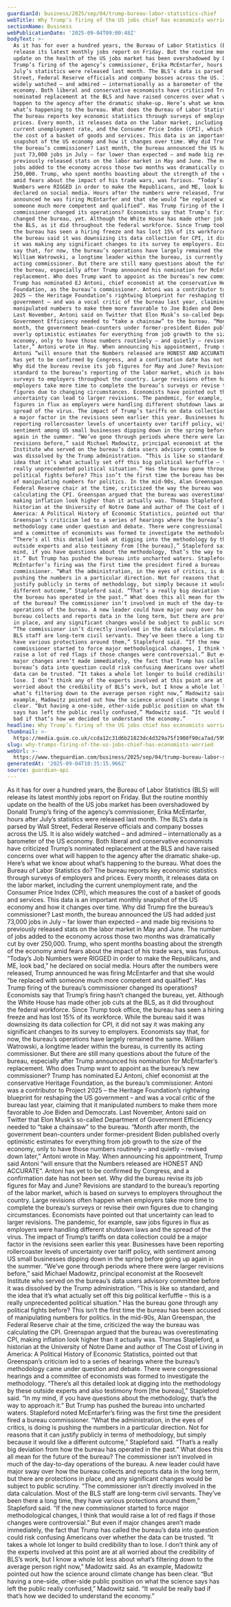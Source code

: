 ```yaml
---
guardianId: business/2025/sep/04/trump-bureau-labor-statistics-chief
webTitle: Why Trump’s firing of the US jobs chief has economists worried
sectionName: Business
webPublicationDate: '2025-09-04T09:00:48Z'
bodyText: >-
  As it has for over a hundred years, the Bureau of Labor Statistics (BLS) will
  release its latest monthly jobs report on Friday. But the routine monthly
  update on the health of the US jobs market has been overshadowed by Donald
  Trump’s firing of the agency’s commissioner, Erika McEntarfer, hours after
  July’s statistics were released last month. The BLS’s data is parsed by Wall
  Street, Federal Reserve officials and company bosses across the US. It is also
  widely watched – and admired – internationally as a barometer of the US
  economy. Both liberal and conservative economists have criticized Trump’s
  nominated replacement at the BLS and have raised concerns over what will
  happen to the agency after the dramatic shake-up. Here’s what we know about
  what’s happening to the bureau. What does the Bureau of Labor Statistics do?
  The bureau reports key economic statistics through surveys of employers and
  prices. Every month, it releases data on the labor market, including the
  current unemployment rate, and the Consumer Price Index (CPI), which measures
  the cost of a basket of goods and services. This data is an important monthly
  snapshot of the US economy and how it changes over time. Why did Trump fire
  the bureau’s commissioner? Last month, the bureau announced the US had added
  just 73,000 jobs in July – far lower than expected – and made big revisions to
  previously released stats on the labor market in May and June. The number of
  jobs added to the economy across those two months was dramatically cut by over
  250,000. Trump, who spent months boasting about the strength of the economy
  amid fears about the impact of his trade wars, was furious. “Today’s Job
  Numbers were RIGGED in order to make the Republicans, and ME, look bad,” he
  declared on social media. Hours after the numbers were released, Trump
  announced he was firing McEntarfer and that she would “be replaced with
  someone much more competent and qualified”. Has Trump firing of the bureau’s
  commissioner changed its operations? Economists say that Trump’s firing hasn’t
  changed the bureau, yet. Although the White House has made other job cuts at
  the BLS, as it did throughout the federal workforce. Since Trump took office,
  the bureau has seen a hiring freeze and has lost 15% of its workforce. While
  the bureau said it was downsizing its data collection for CPI, it did not say
  it was making any significant changes to its survey to employers. Economists
  say that, for now, the bureau’s operations have largely remained the same.
  William Watrowski, a longtime leader within the bureau, is currently its
  acting commissioner. But there are still many questions about the future of
  the bureau, especially after Trump announced his nomination for McEntarfer’s
  replacement. Who does Trump want to appoint as the bureau’s new commissioner?
  Trump has nominated EJ Antoni, chief economist at the conservative Heritage
  Foundation, as the bureau’s commissioner. Antoni was a contributor to Project
  2025 – the Heritage Foundation’s rightwing blueprint for reshaping the US
  government – and was a vocal critic of the bureau last year, claiming that it
  manipulated numbers to make them more favorable to Joe Biden and Democrats.
  Last November, Antoni said on Twitter that Elon Musk’s so-called Department of
  Government Efficiency needed to “take a chainsaw” to the bureau. “Month after
  month, the government bean-counters under former-president Biden published
  overly optimistic estimates for everything from job growth to the size of the
  economy, only to have those numbers routinely – and quietly – revised down
  later,” Antoni wrote in May. When announcing his appointment, Trump said
  Antoni “will ensure that the Numbers released are HONEST AND ACCURATE”. Antoni
  has yet to be confirmed by Congress, and a confirmation date has not been set.
  Why did the bureau revise its job figures for May and June? Revisions are
  standard to the bureau’s reporting of the labor market, which is based on
  surveys to employers throughout the country. Large revisions often happen when
  employers take more time to complete the bureau’s surveys or revise their own
  figures due to changing circumstances. Economists have pointed out that
  uncertainty can lead to larger revisions. The pandemic, for example, saw jobs
  figures in flux as employers were handling different shutdown laws and the
  spread of the virus. The impact of Trump’s tariffs on data collection could be
  a major factor in the revisions seen earlier this year. Businesses have been
  reporting rollercoaster levels of uncertainty over tariff policy, with
  sentiment among US small businesses dipping down in the spring before going up
  again in the summer. “We’ve gone through periods where there were larger
  revisions before,” said Michael Madowitz, principal economist at the Roosevelt
  Institute who served on the bureau’s data users advisory committee before it
  was dissolved by the Trump administration. “This is like so standard, and the
  idea that it’s what actually set off this big political kerfuffle – this is a
  really unprecedented political situation.” Has the bureau gone through any
  political fights before? This isn’t the first time the bureau has been accused
  of manipulating numbers for politics. In the mid-90s, Alan Greenspan, the
  Federal Reserve chair at the time, criticized the way the bureau was
  calculating the CPI. Greenspan argued that the bureau was overestimating CPI,
  making inflation look higher than it actually was. Thomas Stapleford, a
  historian at the University of Notre Dame and author of The Cost of Living in
  America: A Political History of Economic Statistics, pointed out that
  Greenspan’s criticism led to a series of hearings where the bureau’s
  methodology came under question and debate. There were congressional hearings
  and a committee of economists was formed to investigate the methodology.
  “There’s all this detailed look at digging into the methodology by these
  outside experts and also testimony from [the bureau],” Stapleford said. “In my
  mind, if you have questions about the methodology, that’s the way to approach
  it.” But Trump has pushed the bureau into uncharted waters. Stapleford noted
  McEntarfer’s firing was the first time the president fired a bureau
  commissioner. “What the administration, in the eyes of critics, is doing is
  pushing the numbers in a particular direction. Not for reasons that it can
  justify publicly in terms of methodology, but simply because it would like a
  different outcome,” Stapleford said. “That’s a really big deviation from how
  the bureau has operated in the past.” What does this all mean for the future
  of the bureau? The commissioner isn’t involved in much of the day-to-day
  operations of the bureau. A new leader could have major sway over how the
  bureau collects and reports data in the long term, but there are protections
  in place, and any significant changes would be subject to public scrutiny.
  “The commissioner isn’t directly involved in the data calculation. Most of the
  BLS staff are long-term civil servants. They’ve been there a long time, they
  have various protections around them,” Stapleford said. “If the new
  commissioner started to force major methodological changes, I think that would
  raise a lot of red flags if those changes were controversial.” But even if
  major changes aren’t made immediately, the fact that Trump has called the
  bureau’s data into question could risk confusing Americans over whether the
  data can be trusted. “It takes a whole lot longer to build credibility than to
  lose. I don’t think any of the experts involved at this point are at all
  worried about the credibility of BLS’s work, but I know a whole lot less about
  what’s filtering down to the average person right now,” Madowitz said. As an
  example, Madowitz pointed out how the science around climate change has been
  clear. “But having a one-side, other-side public position on what the science
  says has left the public really confused,” Madowitz said. “It would be really
  bad if that’s how we decided to understand the economy.”
headline: Why Trump’s firing of the US jobs chief has economists worried
thumbnail: >-
  https://media.guim.co.uk/ccda12c31d6b21823dc4d329a75f1908f90ca7ad/599_0_3001_2400/500.jpg
slug: why-trumps-firing-of-the-us-jobs-chief-has-economists-worried
webUrl: >-
  https://www.theguardian.com/business/2025/sep/04/trump-bureau-labor-statistics-chief
generatedAt: '2025-09-04T10:35:15.966Z'
source: guardian-api
---
```

As it has for over a hundred years, the Bureau of Labor Statistics (BLS) will release its latest monthly jobs report on Friday. But the routine monthly update on the health of the US jobs market has been overshadowed by Donald Trump’s firing of the agency’s commissioner, Erika McEntarfer, hours after July’s statistics were released last month. The BLS’s data is parsed by Wall Street, Federal Reserve officials and company bosses across the US. It is also widely watched – and admired – internationally as a barometer of the US economy. Both liberal and conservative economists have criticized Trump’s nominated replacement at the BLS and have raised concerns over what will happen to the agency after the dramatic shake-up. Here’s what we know about what’s happening to the bureau. What does the Bureau of Labor Statistics do? The bureau reports key economic statistics through surveys of employers and prices. Every month, it releases data on the labor market, including the current unemployment rate, and the Consumer Price Index (CPI), which measures the cost of a basket of goods and services. This data is an important monthly snapshot of the US economy and how it changes over time. Why did Trump fire the bureau’s commissioner? Last month, the bureau announced the US had added just 73,000 jobs in July – far lower than expected – and made big revisions to previously released stats on the labor market in May and June. The number of jobs added to the economy across those two months was dramatically cut by over 250,000. Trump, who spent months boasting about the strength of the economy amid fears about the impact of his trade wars, was furious. “Today’s Job Numbers were RIGGED in order to make the Republicans, and ME, look bad,” he declared on social media. Hours after the numbers were released, Trump announced he was firing McEntarfer and that she would “be replaced with someone much more competent and qualified”. Has Trump firing of the bureau’s commissioner changed its operations? Economists say that Trump’s firing hasn’t changed the bureau, yet. Although the White House has made other job cuts at the BLS, as it did throughout the federal workforce. Since Trump took office, the bureau has seen a hiring freeze and has lost 15% of its workforce. While the bureau said it was downsizing its data collection for CPI, it did not say it was making any significant changes to its survey to employers. Economists say that, for now, the bureau’s operations have largely remained the same. William Watrowski, a longtime leader within the bureau, is currently its acting commissioner. But there are still many questions about the future of the bureau, especially after Trump announced his nomination for McEntarfer’s replacement. Who does Trump want to appoint as the bureau’s new commissioner? Trump has nominated EJ Antoni, chief economist at the conservative Heritage Foundation, as the bureau’s commissioner. Antoni was a contributor to Project 2025 – the Heritage Foundation’s rightwing blueprint for reshaping the US government – and was a vocal critic of the bureau last year, claiming that it manipulated numbers to make them more favorable to Joe Biden and Democrats. Last November, Antoni said on Twitter that Elon Musk’s so-called Department of Government Efficiency needed to “take a chainsaw” to the bureau. “Month after month, the government bean-counters under former-president Biden published overly optimistic estimates for everything from job growth to the size of the economy, only to have those numbers routinely – and quietly – revised down later,” Antoni wrote in May. When announcing his appointment, Trump said Antoni “will ensure that the Numbers released are HONEST AND ACCURATE”. Antoni has yet to be confirmed by Congress, and a confirmation date has not been set. Why did the bureau revise its job figures for May and June? Revisions are standard to the bureau’s reporting of the labor market, which is based on surveys to employers throughout the country. Large revisions often happen when employers take more time to complete the bureau’s surveys or revise their own figures due to changing circumstances. Economists have pointed out that uncertainty can lead to larger revisions. The pandemic, for example, saw jobs figures in flux as employers were handling different shutdown laws and the spread of the virus. The impact of Trump’s tariffs on data collection could be a major factor in the revisions seen earlier this year. Businesses have been reporting rollercoaster levels of uncertainty over tariff policy, with sentiment among US small businesses dipping down in the spring before going up again in the summer. “We’ve gone through periods where there were larger revisions before,” said Michael Madowitz, principal economist at the Roosevelt Institute who served on the bureau’s data users advisory committee before it was dissolved by the Trump administration. “This is like so standard, and the idea that it’s what actually set off this big political kerfuffle – this is a really unprecedented political situation.” Has the bureau gone through any political fights before? This isn’t the first time the bureau has been accused of manipulating numbers for politics. In the mid-90s, Alan Greenspan, the Federal Reserve chair at the time, criticized the way the bureau was calculating the CPI. Greenspan argued that the bureau was overestimating CPI, making inflation look higher than it actually was. Thomas Stapleford, a historian at the University of Notre Dame and author of The Cost of Living in America: A Political History of Economic Statistics, pointed out that Greenspan’s criticism led to a series of hearings where the bureau’s methodology came under question and debate. There were congressional hearings and a committee of economists was formed to investigate the methodology. “There’s all this detailed look at digging into the methodology by these outside experts and also testimony from [the bureau],” Stapleford said. “In my mind, if you have questions about the methodology, that’s the way to approach it.” But Trump has pushed the bureau into uncharted waters. Stapleford noted McEntarfer’s firing was the first time the president fired a bureau commissioner. “What the administration, in the eyes of critics, is doing is pushing the numbers in a particular direction. Not for reasons that it can justify publicly in terms of methodology, but simply because it would like a different outcome,” Stapleford said. “That’s a really big deviation from how the bureau has operated in the past.” What does this all mean for the future of the bureau? The commissioner isn’t involved in much of the day-to-day operations of the bureau. A new leader could have major sway over how the bureau collects and reports data in the long term, but there are protections in place, and any significant changes would be subject to public scrutiny. “The commissioner isn’t directly involved in the data calculation. Most of the BLS staff are long-term civil servants. They’ve been there a long time, they have various protections around them,” Stapleford said. “If the new commissioner started to force major methodological changes, I think that would raise a lot of red flags if those changes were controversial.” But even if major changes aren’t made immediately, the fact that Trump has called the bureau’s data into question could risk confusing Americans over whether the data can be trusted. “It takes a whole lot longer to build credibility than to lose. I don’t think any of the experts involved at this point are at all worried about the credibility of BLS’s work, but I know a whole lot less about what’s filtering down to the average person right now,” Madowitz said. As an example, Madowitz pointed out how the science around climate change has been clear. “But having a one-side, other-side public position on what the science says has left the public really confused,” Madowitz said. “It would be really bad if that’s how we decided to understand the economy.”
